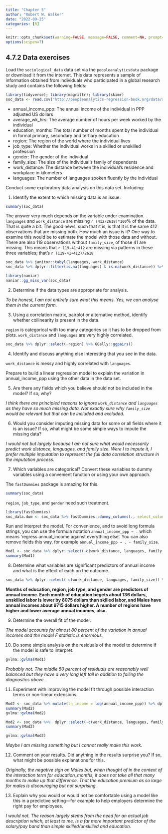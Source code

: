 ```yaml
---
title: "Chapter 5"
author: "Robert W. Walker"
date: "2022-09-25"
categories: [R]
---
```



```r
knitr::opts_chunk$set(warning=FALSE, message=FALSE, comment=NA, prompt=FALSE, fig.height=6, fig.width=6.5, fig.retina = 3, dev = 'svg', dev.args = list(bg = "transparent"))
options(scipen=7)
```

## 4.7.2 Data exercises

Load the `sociological_data` data set via the `peopleanalyticsdata` package or download it from the internet. This data represents a sample of information obtained from individuals who participated in a global research study and contains the following fields:

```r
library(tidyverse); library(magrittr); library(skimr)
soc_data <- read.csv("http://peopleanalytics-regression-book.org/data/sociological_data.csv")
```

- annual_income_ppp: The annual income of the individual in PPP adjusted US dollars
- average_wk_hrs: The average number of hours per week worked by the individual
- education_months: The total number of months spent by the individual in formal primary, secondary and tertiary education
- region: The region of the world where the individual lives
- job_type: Whether the individual works in a skilled or unskilled profession
- gender: The gender of the individual
- family_size: The size of the individual’s family of dependents
- work_distance: The distance between the individual’s residence and workplace in kilometers
- languages: The number of languages spoken fluently by the individual

Conduct some exploratory data analysis on this data set. Including:

1. Identify the extent to which missing data is an issue.

```r
summary(soc_data)
```
The answer very much depends on the variable under examination.  `languages` and `work_distance` are missing `r (412/2618)*100`% of the data.  That is quite a bit.  The good news, such that it is, is that it is the same 412 observations that are missing both.  How much an issue is it?  One way to examine this would be to estimate the model with those data and without.  There are also 119 observations without `family_size`, of those 41 are missing.  This means that `r 119-41+412` are missing via patterns in these three variables; that's `r (119-41+412)/2618`

```r
soc_data %>% janitor::tabyl(languages, work_distance)
soc_data %>% dplyr::filter(is.na(languages) & is.na(work_distance)) %>% skim(family_size)
```

```r
library(naniar)
naniar::gg_miss_var(soc_data)
```


2. Determine if the data types are appropriate for analysis.

*To be honest, I am not entirely sure what this means.  Yes, we can analyse them in the current form.*

3. Using a correlation matrix, pairplot or alternative method, identify whether collinearity is present in the data.

`region` is categorical with too many categories so it has to be dropped from plots. `work_distance` and `languages` are very highly correlated.

```r
soc_data %>% dplyr::select(-region) %>% GGally::ggpairs()
```

4. Identify and discuss anything else interesting that you see in the data.

`work_distance` is messy and highly correlated with `languages`.

Prepare to build a linear regression model to explain the variation in annual_income_ppp using the other data in the data set.

5. Are there any fields which you believe should not be included in the model? If so, why?

*I think there are principled reasons to ignore `work_distance` and `languages` as they have so much missing data.  Not exactly sure why `family_size` would be relevant but that can be included and excluded.*

6. Would you consider imputing missing data for some or all fields where it is an issue? If so, what might be some simple ways to impute the missing data?

*I would not but largely because I am not sure what would necessarily predict work distance, languages, and family size.  Were I to impute it, I prefer multiple imputation to represent the full data correlation structure in the imputation process.*

7. Which variables are categorical? Convert these variables to dummy variables using a convenient function or using your own approach.

The `fastDummies` package is amazing for this.

```r
summary(soc_data)
```

`region`, `job_type`, and `gender` need such treatment.

```r
library(fastDummies)
soc_data.dum <- soc_data %>% fastDummies::dummy_columns(., select_columns = c("region","job_type","gender"))
```


Run and interpret the model. For convenience, and to avoid long formula strings, you can use the formula notation `annual_income_ppp ~ .` which means ‘regress annual_income against everything else’. You can also remove fields this way, for example `annual_income_ppp ~ . - family_size`.

```r
Mod1 <- soc_data %>% dplyr::select(-c(work_distance, languages, family_size)) %>% lm(annual_income_ppp ~ ., data=.)
summary(Mod1)
```


8. Determine what variables are significant predictors of annual income and what is the effect of each on the outcome.

```r
soc_data %>% dplyr::select(-c(work_distance, languages, family_size)) %>% lm(annual_income_ppp ~ ., data=.) %>% summary %$% coefficients %>% data.frame %>% filter(`Pr...t..` < 0.05)
```
**Months of education, region, job type, and gender are predictors of annual income.  Each month of education begets about 136 dollars, unskilled labor is lower by 8075 dollars than skilled labor, and Males have annual incomes about 9715 dollars higher.  A number of regions have higher and lower average annual incomes, also.**


9. Determine the overall fit of the model.

*The model accounts for almost 80 percent of the variation in annual incomes and the model $F$ statistic is enormous.*

10. Do some simple analysis on the residuals of the model to determine if the model is safe to interpret.

```r
gvlma::gvlma(Mod1)
```

*Probably not.  The middle 50 percent of residuals are reasonably well balanced but they have a very long left tail in addition to failing the diagnostics above.*

11. Experiment with improving the model fit through possible interaction terms or non-linear extensions.

```r
Mod2 <- soc_data %>% mutate(ln_income = log(annual_income_ppp)) %>% dplyr::select(-c(work_distance, languages, family_size,annual_income_ppp))  %>% lm(ln_income ~ ., data=.)
summary(Mod2)
gvlma::gvlma(Mod2)
```

```r
Mod2 <- soc_data %>%  dplyr::select(-c(work_distance, languages, family_size))  %>% lm(annual_income_ppp ~ region + job_type*average_wk_hrs+education_months+region+gender*education_months, data=.)
summary(Mod2)
```


```r
gvlma::gvlma(Mod2)
```

*Maybe I am missing something but I cannot really make this work.*

12. Comment on your results. Did anything in the results surprise you? If so, what might be possible explanations for this.

*Originally, the negative sign on Males but, when thought of in the context of the interaction term for education_months, it does not take all that many months to make up that difference.  That the education premium as so large for males is discouraging but not surprising.*

13. Explain why you would or would not be comfortable using a model like this in a predictive setting—for example to help employers determine the right pay for employees.

*I would not.  The reason largely stems from the need for an actual job description which, at least to me, is a far more important predictor of the salary/pay band than simple skilled/unskilled and education.*
